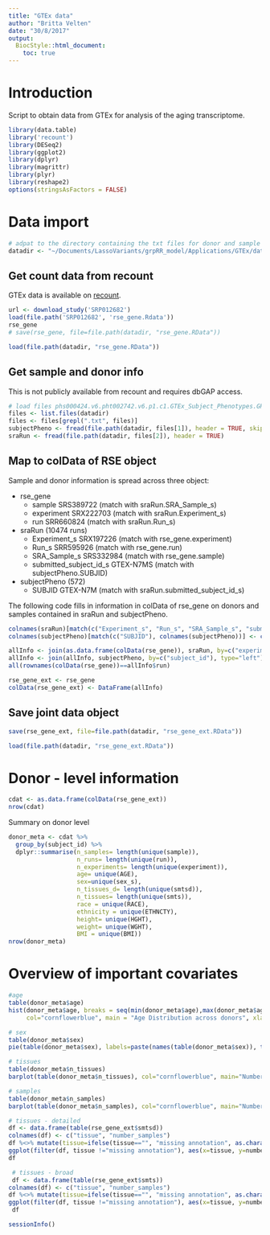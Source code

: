 ```yaml
---
title: "GTEx data"
author: "Britta Velten"
date: "30/8/2017"
output:
  BiocStyle::html_document:
    toc: true
---
```



# Introduction
Script to obtain data from GTEx for analysis of the aging transcriptome.

```r
library(data.table)
library('recount')
library(DESeq2)
library(ggplot2)
library(dplyr)
library(magrittr)
library(plyr)
library(reshape2)
options(stringsAsFactors = FALSE)
```

# Data import
```r
# adpat to the directory containing the txt files for donor and sample info
datadir <- "~/Documents/LassoVariants/grpRR_model/Applications/GTEx/data/"
```

## Get count data from recount
GTEx data is available on [recount](https://jhubiostatistics.shinyapps.io/recount/).
```r
url <- download_study('SRP012682')
load(file.path('SRP012682', 'rse_gene.Rdata'))
rse_gene
# save(rse_gene, file=file.path(datadir, "rse_gene.RData"))
```

```r
load(file.path(datadir, "rse_gene.RData"))
```


## Get sample and donor info
This is not publicly available from recount and requires dbGAP access.
```r
# load files phs000424.v6.pht002742.v6.p1.c1.GTEx_Subject_Phenotypes.GRU.txt and SraRunTable.txt
files <- list.files(datadir)
files <- files[grepl(".txt", files)]
subjectPheno <- fread(file.path(datadir, files[1]), header = TRUE, skip = 10)
sraRun <- fread(file.path(datadir, files[2]), header = TRUE)
```

## Map to colData of RSE object
Sample and donor information is spread across three object: 

- rse_gene 
    * sample SRS389722 (match with sraRun.SRA_Sample_s)
    * experiment SRX222703 (match with sraRun.Experiment_s)
    * run SRR660824 (match with sraRun.Run_s)

- sraRun (10474 runs)
    * Experiment_s SRX197226 (match with rse_gene.experiment)
    * Run_s  SRR595926 (match with rse_gene.run)
    * SRA_Sample_s SRS332984 (match with rse_gene.sample)
    * submitted_subject_id_s GTEX-N7MS (match with subjectPheno.SUBJID)

- subjectPheno (572)
    * SUBJID GTEX-N7M   (match with sraRun.submitted_subject_id_s)

The following code fills in information in colData of rse_gene on donors and samples contained in sraRun and subjectPheno.
```r
colnames(sraRun)[match(c("Experiment_s", "Run_s", "SRA_Sample_s", "submitted_subject_id_s"),colnames(sraRun))] <- c("experiment", "run", "sample", "subject_id")
colnames(subjectPheno)[match(c("SUBJID"), colnames(subjectPheno))] <- c("subject_id")

allInfo <- join(as.data.frame(colData(rse_gene)), sraRun, by=c("experiment", "run", "sample"), type="left")
allInfo <- join(allInfo, subjectPheno, by=c("subject_id"), type="left")
all(rownames(colData(rse_gene))==allInfo$run)

rse_gene_ext <- rse_gene
colData(rse_gene_ext) <- DataFrame(allInfo)
```


## Save joint data object
```r
save(rse_gene_ext, file=file.path(datadir, "rse_gene_ext.RData"))
```

```r
load(file.path(datadir, "rse_gene_ext.RData"))
```

# Donor - level information
```r
cdat <- as.data.frame(colData(rse_gene_ext))
nrow(cdat)
```

Summary on donor level
```r
donor_meta <- cdat %>%
  group_by(subject_id) %>%
  dplyr::summarise(n_samples= length(unique(sample)),
                   n_runs= length(unique(run)),
                   n_experiments= length(unique(experiment)),
                   age= unique(AGE),
                   sex=unique(sex_s),
                   n_tissues_d= length(unique(smtsd)),
                   n_tissues= length(unique(smts)),
                   race = unique(RACE),
                   ethnicity = unique(ETHNCTY),
                   height= unique(HGHT),
                   weight= unique(WGHT),
                   BMI = unique(BMI))
nrow(donor_meta)
```


# Overview of important covariates
```r
#age
table(donor_meta$age)
hist(donor_meta$age, breaks = seq(min(donor_meta$age),max(donor_meta$age),1),
     col="cornflowerblue", main = "Age Distribution across donors", xlab="age", ylab="number samples")

# sex
table(donor_meta$sex)
pie(table(donor_meta$sex), labels=paste(names(table(donor_meta$sex)), table(donor_meta$sex), sep=":"),main="Sex distribution across donors")

# tissues
table(donor_meta$n_tissues)
barplot(table(donor_meta$n_tissues), col="cornflowerblue", main="Number of tissues per donor")

# samples
table(donor_meta$n_samples)
barplot(table(donor_meta$n_samples), col="cornflowerblue", main="Number of samples per donor")

# tissues - detailed
df <- data.frame(table(rse_gene_ext$smtsd))
colnames(df) <- c("tissue", "number_samples")
df %<>% mutate(tissue=ifelse(tissue=="", "missing annotation", as.character(tissue)))
ggplot(filter(df, tissue !="missing annotation"), aes(x=tissue, y=number_samples, fill=tissue)) +geom_bar(stat="identity") + theme(axis.text.x = element_text(angle=60, hjust=1)) +guides(fill=F)
df

 # tissues - broad
 df <- data.frame(table(rse_gene_ext$smts))
colnames(df) <- c("tissue", "number_samples")
df %<>% mutate(tissue=ifelse(tissue=="", "missing annotation", as.character(tissue)))
ggplot(filter(df, tissue !="missing annotation"), aes(x=tissue, y=number_samples, fill=tissue)) +geom_bar(stat="identity") + theme(axis.text.x = element_text(angle=60, hjust=1)) +guides(fill=F)
 df
```


```r
sessionInfo()
```

